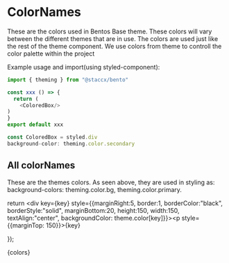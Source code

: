 
<Meta title="Styling|/ThemeColors" component={theme}/>

# ColorNames
These are the colors used in Bentos Base theme. These colors will vary between the different themes that are in use. 
The colors are used just like the rest of the theme component. We use colors from theme to controll the color palette within the project 

Example usage and import(using styled-component):
```javascript
import { theming } from "@staccx/bento"

const xxx () => {
  return (
    <ColoredBox/> 
)
}
export default xxx

const ColoredBox = styled.div
background-color: theming.color.secondary
```

## All colorNames
These are the themes colors. As seen above, they are used in styling as: background-colors: theming.color.bg, theming.color.primary.

return <div key={key} style={{marginRight:5, border:1, borderColor:"black", borderStyle:"solid", marginBottom:20, height:150, width:150, textAlign:"center", backgroundColor: theme.color[key]}}><p style={{marginTop: 150}}>{key}</p></div> });


   <Story name="ThemeColors">
    <div style={{display:"flex",flexDirection:"row",flexWrap:"wrap"}}>
    {colors}
    </div>
  </Story>

